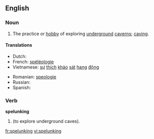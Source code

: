==English==
===Noun===
{{wikipedia}}
{{en-noun|-}}

# The practice or [[hobby]] of exploring [[underground]] [[caverns]]; [[caving]].

====Translations====
{{trans-top|exploring underground caverns}}
* Dutch: {{t-|nl|speleologie|f}}
* French: [[spéléologie]] {{f}}
* Vietnamese: [[sự]] [[thích]] [[khảo]] [[sát]] [[hang#Vietnamese|hang]] [[động]]
{{trans-mid}}
* Romanian: [[speologie]] {{f}}
* Russian: {{t|ru|спелеология|f|tr=sp'el'eológija}}
* Spanish: {{t|es|espeleología|f}}
{{trans-bottom}}
===Verb===
'''spelunking'''

# {{present participle of|[[spelunk]]}} (to explore underground caves).

[[fr:spelunking]]
[[vi:spelunking]]